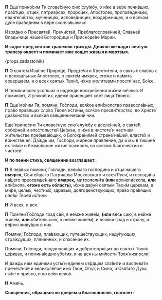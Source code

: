 
**П** Еще́ прино́сим Ти слове́сную сию́ слу́жбу, о и́же в ве́ре почи́вших, пра́отцех, отце́х, патриа́рсех, проро́цех, Апо́столех, пропове́дницех, евангели́стех, му́ченицех, испове́дницех, возде́ржницех, и о вся́ком ду́се пра́веднем в ве́ре сконча́вшемся.

Изря́дно о Пресвяте́й, Пречи́стей, Преблагослове́нней, Сла́вней Влады́чице на́шей Богоро́дице и Присноде́ве Мари́и.

**И кадит пред святою трапезою трижды. Диакон же кадит святую трапезу окрест и поминает яже хощет живыя и мертвыя.**

{props.zadastoinik}

**П** О святе́м Иоа́нне Проро́це, Предте́чи и Крести́тели, о святы́х сла́вных и всехва́льных Апо́столех, о святе́м имярек, его́же и па́мять соверша́ем, и о всех святы́х Твои́х, и́хже моли́твами посети́ нас, Бо́же.

И помяни́ всех усо́пших о наде́жди воскре́сения жи́зни ве́чныя. И поминает, <NamesEditorInput type="Об упокоении" /> И упоко́й их, иде́же присеща́ет свет лица́ Твоего́.

**П** Еще́ мо́лим Тя, помяни́, Го́споди, вся́кое епи́скопство правосла́вных, пра́во пра́вящих сло́во Твоея́ и́стины, вся́кое пресви́терство, во Христе́ диа́конство и вся́кий свяще́ннический чин.

Еще́ прино́сим Ти слове́сную сию́ слу́жбу о вселе́нней, о святе́й, собо́рней и апо́стольстей Це́ркви, о и́же в чистоте́ и честне́м жи́тельстве пребыва́ющих, о Богохрани́мей стране́ на́шей, власте́х и во́инстве ея́. Да́ждь им, Го́споди, ми́рное правле́ние, да и мы в тишине́ их ти́хое и безмо́лвное житие́ поживе́м, во вся́ком благоче́стии и чистоте́.

**И по пении стиха, священник возглашает:**

**П** В пе́рвых помяни́, Го́споди, вели́каго господи́на и отца́ на́шего **имярек,** Святе́йшаго Патриа́рха Моско́вскаго и всея́ Руси́, и господи́на на́шего преосвяще́ннаго **имярек,** митрополи́та **(или** архиепи́скопа, **или** епи́скопа, **егоже есть область),** и́хже да́руй святы́м Твои́м це́рквам, в ми́ре, це́лых, честны́х, здра́вых, долгоде́нствующих, пра́во пра́вящих сло́во Твоея́ и́стины.

**Н** И всех, и вся.

**П** Помяни́ Го́споди град сей, в не́мже живе́м, **(или** весь сию́, в не́йже живе́м, **или** оби́тель сию́, в не́йже живе́м<R>)</R>, и вся́кий град и страну́, и ве́рою живу́щих в них.

Помяни́, Го́споди, пла́вающих, путеше́ствующих, неду́гующих, стра́ждущих, плене́нных, и спасе́ние их.

Помяни́, Го́споди, плодонося́щих и добротворя́щих во святы́х Твои́х це́рквах, и помина́ющих убо́гия, и на вся ны ми́лости Твоя́ низпосли́.

<NamesEditorInput type="О здравии" />

И даждь нам еди́неми усты́ и еди́нем се́рдцем сла́вити и воспева́ти пречестно́е и великоле́пое и́мя Твое́, Отца́, и Сы́на, и Свята́го Ду́ха, ны́не и при́сно, и во ве́ки веко́в.

**Н** Ами́нь.

**Священник, обращься ко дверем и благословляя, глаголет:**
